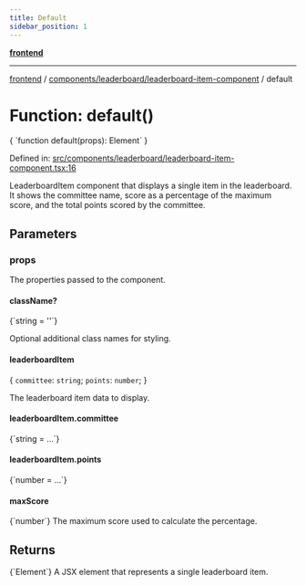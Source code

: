 ```yaml
---
title: Default
sidebar_position: 1
---
```



[**frontend**](../../../..)

***

[frontend](../../../..) / [components/leaderboard/leaderboard-item-component](..) / default

# Function: default()

<CodeBlock language="ts">
{ `function default(props): Element` }
</CodeBlock>

Defined in: [src/components/leaderboard/leaderboard-item-component.tsx:16](https://github.com/svsticky/CommitteeClash/blob/e5fd1c9fb89fe447a4c38e43ebba51eb1e51230c/frontend/src/components/leaderboard/leaderboard-item-component.tsx#L16)

LeaderboardItem component that displays a single item in the leaderboard.
It shows the committee name, score as a percentage of the maximum score,
and the total points scored by the committee.

## Parameters

### props

The properties passed to the component.

#### className?
<CodeBlock language="ts">
{`string = ''`}
</CodeBlock>

Optional additional class names for styling.

#### leaderboardItem

\{ `committee`: `string`; `points`: `number`; \}

The leaderboard item data to display.

#### leaderboardItem.committee
<CodeBlock language="ts">
{`string = ...`}
</CodeBlock>

#### leaderboardItem.points
<CodeBlock language="ts">
{`number = ...`}
</CodeBlock>

#### maxScore
<CodeBlock language="ts">
{`number`}
</CodeBlock>
The maximum score used to calculate the percentage.

## Returns
<CodeBlock language="ts">
{`Element`}
</CodeBlock>
A JSX element that represents a single leaderboard item.
